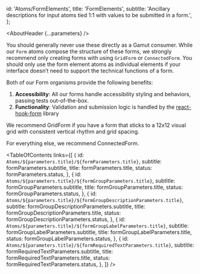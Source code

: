 


  id: 'Atoms/FormElements',
  title: 'FormElements',
  subtitle:
    'Ancillary descriptions for input atoms tied 1:1 with values to be submitted in a form.',
};

<Meta title="Atoms/FormElements/About" />

<AboutHeader {...parameters} />

You should generally never use these directly as a Gamut consumer. While our `Form` atoms compose the structure of these forms, we strongly recommend only creating forms with using `GridForm` or `ConnectedForm`. You should only use the form element atoms as individual elements if your interface doesn’t need to support the technical functions of a form.

Both of our Form organisms provide the following benefits:

1. **Accessibility**: All our forms handle accessibility styling and behaviors, passing tests out-of-the-box.
2. **Functionality**: Validation and submission logic is handled by the [react-hook-form](https://react-hook-form.com) library

We recommend <LinkTo id='Organisms/GridForm'>GridForm</LinkTo> if you have a form that sticks to a 12x12 visual grid with consistent vertical rhythm and grid spacing.

For everything else, we recommend <LinkTo id='Organisms/ConnectedForm'>ConnectedForm</LinkTo>.

<TableOfContents
  links={[
    {
      id: `Atoms/${parameters.title}/${formParameters.title}`,
      subtitle: formParameters.subtitle,
      title: formParameters.title,
      status: formParameters.status,
    },
    {
      id: `Atoms/${parameters.title}/${formGroupParameters.title}`,
      subtitle: formGroupParameters.subtitle,
      title: formGroupParameters.title,
      status: formGroupParameters.status,
    },
    {
      id: `Atoms/${parameters.title}/${formGroupDescriptionParameters.title}`,
      subtitle: formGroupDescriptionParameters.subtitle,
      title: formGroupDescriptionParameters.title,
      status: formGroupDescriptionParameters.status,
    },
    {
      id: `Atoms/${parameters.title}/${formGroupLabelParameters.title}`,
      subtitle: formGroupLabelParameters.subtitle,
      title: formGroupLabelParameters.title,
      status: formGroupLabelParameters.status,
    },
    {
      id: `Atoms/${parameters.title}/${formRequiredTextParameters.title}`,
      subtitle: formRequiredTextParameters.subtitle,
      title: formRequiredTextParameters.title,
      status: formRequiredTextParameters.status,
    },
  ]}
/>
